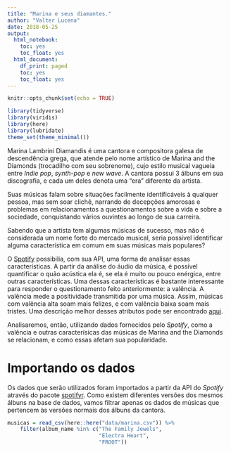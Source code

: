 ```yaml
---
title: "Marina e seus diamantes."
author: "Valter Lucena"
date: 2018-05-25
output:
  html_notebook:
    toc: yes
    toc_float: yes
  html_document:
    df_print: paged
    toc: yes
    toc_float: yes
---
```


```r
knitr::opts_chunk$set(echo = TRUE)
```

```r
library(tidyverse)
library(viridis)
library(here)
library(lubridate)
theme_set(theme_minimal())
```

Marina Lambrini Diamandis é uma cantora e compositora galesa de descendência grega, que atende pelo nome artístico de Marina and the Diamonds (trocadilho com seu sobrenome), cujo estilo musical vagueia entre *Indie pop*, *synth-pop* e *new wave*. A cantora possui 3 álbuns em sua discografia, e cada um deles denota uma "era" diferente da artista. 

Suas músicas falam sobre situações facilmente identificáveis à qualquer pessoa, mas sem soar clichê, narrando de decepções amorosas e problemas em relacionamentos a questionamentos sobre a vida e sobre a sociedade, conquistando vários ouvintes ao longo de sua carreira.

Sabendo que a artista tem algumas músicas de sucesso, mas não é considerada um nome forte do mercado musical, seria possível identificar alguma característica em comum em suas músicas mais populares?

O [Spotify](https://www.spotify.com) possibilia, com sua API, uma forma de analisar essas características. A partir da análise do áudio da música, é possível quantificar o quão acústica ela é, se ela é muito ou pouco enérgica, entre outras características. Uma dessas características é bastante interessante para responder o questionamento feito anteriormente: a valência. A valência mede a positividade transmitida por uma música. Assim, músicas com valência alta soam mais felizes, e com valência baixa soam mais tristes. Uma descrição melhor desses atributos pode ser encontrado [aqui](https://beta.developer.spotify.com/documentation/web-api/reference/object-model/#audio-features-object). 

Analisaremos, então, utilizando dados fornecidos pelo *Spotify*, como a valência e outras caracterísicas das músicas de Marina and the Diamonds se relacionam, e como essas afetam sua popularidade.

# Importando os dados

Os dados que serão utilizados foram importados a partir da API do *Spotify* através do pacote [spotifyr](https://github.com/charlie86/spotifyr). Como existem diferentes versões dos mesmos álbuns na base de dados, vamos filtrar apenas os dados de músicas que pertencem às versões normais dos álbuns da cantora.

```r
musicas = read_csv(here::here("data/marina.csv")) %>% 
    filter(album_name %in% c("The Family Jewels", 
                             "Electra Heart", 
                             "FROOT"))
```
